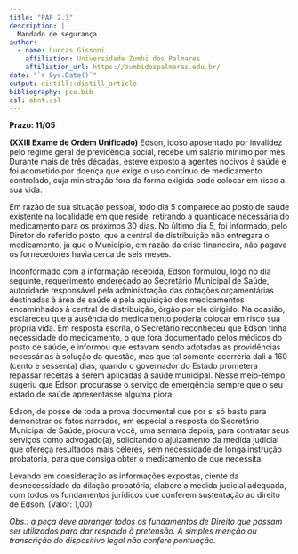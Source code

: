 ```yaml
---
title: "PAP 2.3"
description: |
  Mandado de segurança
author: 
  - name: Luccas Gissoni
    affiliation: Universidade Zumbi dos Palmares
    affiliation_url: https://zumbidospalmares.edu.br/
date: "`r Sys.Date()`"
output: distill::distill_article
bibliography: pco.bib
csl: abnt.csl
---
```


**Prazo: 11/05**

**(XXIII Exame de Ordem Unificado)** Edson, idoso aposentado por invalidez pelo regime geral de previdência social, recebe um salário mínimo por mês. Durante mais de três décadas, esteve exposto a agentes nocivos à saúde e foi acometido por doença que exige o uso contínuo de medicamento controlado, cuja ministração fora da forma exigida pode colocar em risco a sua vida.

Em razão de sua situação pessoal, todo dia 5 comparece ao posto de saúde existente na localidade em que reside, retirando a quantidade necessária do medicamento para os próximos 30 dias. No último dia 5, foi informado, pelo Diretor do referido posto, que a central de distribuição não entregara o medicamento, já que o Município, em razão da crise financeira, não pagava os fornecedores havia cerca de seis meses.

Inconformado com a informação recebida, Edson formulou, logo no dia seguinte, requerimento endereçado ao Secretário Municipal de Saúde, autoridade responsável pela administração das dotações orçamentárias destinadas à área de saúde e pela aquisição dos medicamentos encaminhados à central de distribuição, órgão por ele dirigido. Na ocasião, esclareceu que a ausência do medicamento poderia colocar em risco sua própria vida. Em resposta escrita, o Secretário reconheceu que Edson tinha necessidade do medicamento, o que fora documentado pelos médicos do posto de saúde, e informou que estavam sendo adotadas as providências necessárias à solução da questão, mas que tal somente ocorreria dali a 160 (cento e sessenta) dias, quando o governador do Estado prometera repassar receitas a serem aplicadas à saúde municipal. Nesse meio-tempo, sugeriu que Edson procurasse o serviço de emergência sempre que o seu estado de saúde apresentasse alguma piora.

Edson, de posse de toda a prova documental que por si só basta para demonstrar os fatos narrados, em especial a resposta do Secretário Municipal de Saúde, procura você, uma semana depois, para contratar seus serviços como advogado(a), solicitando o ajuizamento da medida judicial que ofereça resultados mais céleres, sem necessidade de longa instrução probatória, para que consiga obter o medicamento de que necessita.

Levando em consideração as informações expostas, ciente da desnecessidade da dilação probatória, elabore a medida judicial adequada, com todos os fundamentos jurídicos que conferem sustentação ao direito de Edson. (Valor: 1,00)

*Obs.: a peça deve abranger todos os fundamentos de Direito que possam ser utilizados para dar respaldo à pretensão. A simples menção ou transcrição do dispositivo legal não confere pontuação.*